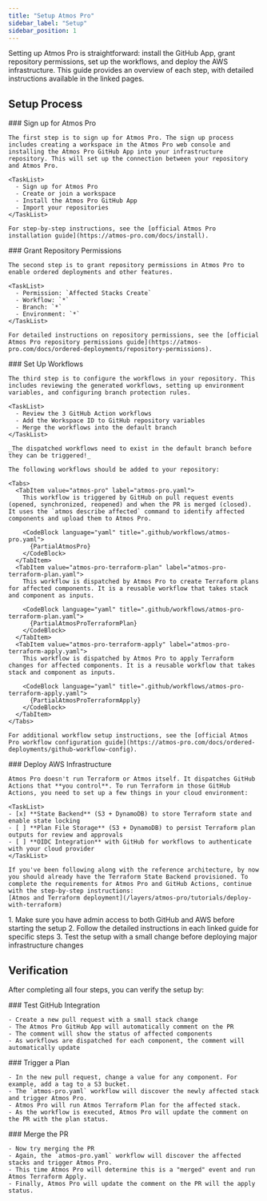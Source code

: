 ```yaml
---
title: "Setup Atmos Pro"
sidebar_label: "Setup"
sidebar_position: 1
---
```


<Intro>
  Setting up Atmos Pro is straightforward: install the GitHub App, grant repository permissions, set up the workflows, and deploy the AWS infrastructure. This guide provides an overview of each step, with detailed instructions available in the linked pages.
</Intro>

## Setup Process

<Steps>
  <Step>
    ### <StepNumber/> Sign up for Atmos Pro

    The first step is to sign up for Atmos Pro. The sign up process includes creating a workspace in the Atmos Pro web console and installing the Atmos Pro GitHub App into your infrastructure repository. This will set up the connection between your repository and Atmos Pro.

    <TaskList>
      - Sign up for Atmos Pro
      - Create or join a workspace
      - Install the Atmos Pro GitHub App
      - Import your repositories
    </TaskList>

    For step-by-step instructions, see the [official Atmos Pro installation guide](https://atmos-pro.com/docs/install).
  </Step>

  <Step>
    ### <StepNumber/> Grant Repository Permissions

    The second step is to grant repository permissions in Atmos Pro to enable ordered deployments and other features.

    <TaskList>
      - Permission: `Affected Stacks Create`
      - Workflow: `*`
      - Branch: `*`
      - Environment: `*`
    </TaskList>

    For detailed instructions on repository permissions, see the [official Atmos Pro repository permissions guide](https://atmos-pro.com/docs/ordered-deployments/repository-permissions).
  </Step>

  <Step>
    ### <StepNumber/> Set Up Workflows

    The third step is to configure the workflows in your repository. This includes reviewing the generated workflows, setting up environment variables, and configuring branch protection rules.

    <TaskList>
      - Review the 3 GitHub Action workflows
      - Add the Workspace ID to GitHub repository variables
      - Merge the workflows into the default branch
    </TaskList>

    _The dispatched workflows need to exist in the default branch before they can be triggered!_

    The following workflows should be added to your repository:

    <Tabs>
      <TabItem value="atmos-pro" label="atmos-pro.yaml">
        This workflow is triggered by GitHub on pull request events (opened, synchronized, reopened) and when the PR is merged (closed). It uses the `atmos describe affected` command to identify affected components and upload them to Atmos Pro.

        <CodeBlock language="yaml" title=".github/workflows/atmos-pro.yaml">
          {PartialAtmosPro}
        </CodeBlock>
      </TabItem>
      <TabItem value="atmos-pro-terraform-plan" label="atmos-pro-terraform-plan.yaml">
        This workflow is dispatched by Atmos Pro to create Terraform plans for affected components. It is a reusable workflow that takes stack and component as inputs.

        <CodeBlock language="yaml" title=".github/workflows/atmos-pro-terraform-plan.yaml">
          {PartialAtmosProTerraformPlan}
        </CodeBlock>
      </TabItem>
      <TabItem value="atmos-pro-terraform-apply" label="atmos-pro-terraform-apply.yaml">
        This workflow is dispatched by Atmos Pro to apply Terraform changes for affected components. It is a reusable workflow that takes stack and component as inputs.

        <CodeBlock language="yaml" title=".github/workflows/atmos-pro-terraform-apply.yaml">
          {PartialAtmosProTerraformApply}
        </CodeBlock>
      </TabItem>
    </Tabs>

    For additional workflow setup instructions, see the [official Atmos Pro workflow configuration guide](https://atmos-pro.com/docs/ordered-deployments/github-workflow-config).
  </Step>

  <Step>
    ### <StepNumber/> Deploy AWS Infrastructure

    Atmos Pro doesn't run Terraform or Atmos itself. It dispatches GitHub Actions that **you control**. To run Terraform in those GitHub Actions, you need to set up a few things in your cloud environment:

    <TaskList>
    - [x] **State Backend** (S3 + DynamoDB) to store Terraform state and enable state locking
    - [ ] **Plan File Storage** (S3 + DynamoDB) to persist Terraform plan outputs for review and approvals
    - [ ] **OIDC Integration** with GitHub for workflows to authenticate with your cloud provider
    </TaskList>

    If you've been following along with the reference architecture, by now you should already have the Terraform State Backend provisioned. To complete the requirements for Atmos Pro and GitHub Actions, continue with the step-by-step instructions: 
    [Atmos and Terraform deployment](/layers/atmos-pro/tutorials/deploy-with-terraform)
  </Step>
</Steps>

<KeyPoints title="Tips">
  1. Make sure you have admin access to both GitHub and AWS before starting the setup
  2. Follow the detailed instructions in each linked guide for specific steps
  3. Test the setup with a small change before deploying major infrastructure changes
</KeyPoints>

## Verification

After completing all four steps, you can verify the setup by:

<Steps>
  <Step>
    ### <StepNumber/> Test GitHub Integration

    - Create a new pull request with a small stack change
    - The Atmos Pro GitHub App will automatically comment on the PR
    - The comment will show the status of affected components
    - As workflows are dispatched for each component, the comment will automatically update
  </Step>

  <Step>
    ### <StepNumber/> Trigger a Plan

    - In the new pull request, change a value for any component. For example, add a tag to a S3 bucket.
    - The `atmos-pro.yaml` workflow will discover the newly affected stack and trigger Atmos Pro.
    - Atmos Pro will run Atmos Terraform Plan for the affected stack.
    - As the workflow is executed, Atmos Pro will update the comment on the PR with the plan status.
  </Step>

  <Step>
    ### <StepNumber/> Merge the PR

    - Now try merging the PR
    - Again, the `atmos-pro.yaml` workflow will discover the affected stacks and trigger Atmos Pro.
    - This time Atmos Pro will determine this is a "merged" event and run Atmos Terraform Apply.
    - Finally, Atmos Pro will update the comment on the PR will the apply status.
  </Step>

</Steps>
